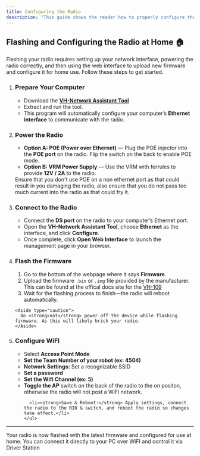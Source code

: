 ```yaml
---
title: Configuring the Radio
description: "This guide shows the reader how to properly configure the Vivid Hosting FRC Radio"
---
```



## Flashing and Configuring the Radio at Home 🏠

Flashing your radio requires setting up your network interface, powering the radio correctly, and then using the web interface to upload new firmware and configure it for home use. Follow these steps to get started.

<Steps>

<ol>
  <li>
    <h3>Prepare Your Computer</h3>
    <ul>
      <li>
        Download the <strong><a href="https://4239402461-files.gitbook.io/~/files/v0/b/gitbook-x-prod.appspot.com/o/spaces%2FzaDthb1gXvbj84qIfOUE%2Fuploads%2FJH9mvCiIVx33X8PlpHVK%2Fvh_network_assistant.zip?alt=media&token=a461c2fb-7fa0-4023-9264-ebcfeca0561c">VH-Network Assistant Tool</a></strong>
      </li>
      <li>Extract and run the tool.</li>
      <li>This program will automatically configure your computer’s <strong>Ethernet interface</strong> to communicate with the radio.</li>
    </ul>
  </li>

  <li>
    <h3>Power the Radio</h3>
    <ul>
      <li><strong>Option A: POE (Power over Ethernet)</strong> — Plug the POE injector into the <strong>POE port</strong> on the radio. Flip the switch on the back to enable POE mode.</li>
      <li><strong>Option B: VRM Power Supply</strong> — Use the VRM with ferrules to provide <strong>12V / 2A</strong> to the radio.</li>
    </ul>
  </li>
    <Aside type="danger">
    Ensure that you don't use POE on a non ethernet port as that could result in you damaging the radio, also ensure that you do not pass too much current into the radio as that could fry it.
    </Aside>
  <li>
    <h3>Connect to the Radio</h3>
    <ul>
      <li>Connect the <strong>DS port</strong> on the radio to your computer’s Ethernet port.</li>
      <li>Open the <strong>VH-Network Assistant Tool</strong>, choose <strong>Ethernet</strong> as the interface, and click <strong>Configure</strong>.</li>
      <li>Once complete, click <strong>Open Web Interface</strong> to launch the management page in your browser.</li>
    </ul>
  </li>

  <li>
    <h3>Flash the Firmware</h3>
    <ol>
      <li>Go to the bottom of the webpage where it says <strong>Firmware</strong>.</li>
      <li>Upload the firmware <code>.bin</code> or <code>.img</code> file provided by the manufacturer. This can be found at the offical docs site for the <a href="https://frc-radio.vivid-hosting.net/overview/firmware-releases">VH-109</a></li>
      <li>Wait for the flashing process to finish—the radio will reboot automatically.</li>
    </ol>

    <Aside type="caution">
      Do <strong>not</strong> power off the device while flashing firmware. As this will likely brick your radio.
    </Aside>
  </li>

  <li>
    <h3>Configure WiFI </h3>
    <ul>
      <li>Select <strong>Access Point Mode</strong></li>
      <li><strong>Set the Team Number of your robot (ex: 4504)</strong></li>
      <li><strong>Network Settings:</strong> Set a recognizable SSID</li>
      <li><strong>Set a password</strong></li>
      <li><strong>Set the Wifi Channel (ex: 5) </strong></li>
      <li><strong>Toggle the AP</strong> switch on the back of the radio to the on positon, otherwise the radio will not post a WiFi network.</li>


      <li><strong>Save & Reboot:</strong> Apply settings, connect the radio to the RIO & switch, and reboot the radio so changes take effect.</li>
    </ul>
  </li>
</ol>

</Steps>


---

<Aside type="tip">
Your radio is now flashed with the latest firmware and configured for use at home.
You can connect it directly to your PC over WiFI and control it via Driver Station
</Aside>



